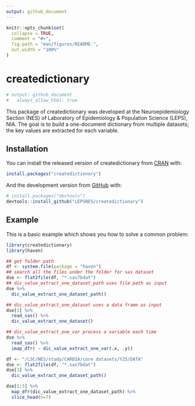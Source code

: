 ```yaml
---
output: github_document
---
```


<!-- README.md is generated from README.Rmd. Please edit that file -->

```r
knitr::opts_chunk$set(
  collapse = TRUE,
  comment = "#>",
  fig.path = "man/figures/README-",
  out.width = "100%"
)
```

# createdictionary

<!-- badges: start -->
<!-- badges: end -->

```r
# output: github_document
#   always_allow_html: true
```


This package of createdictionary was developed at the Neuroepidemiology Section (NES) of Laboratory of Epidemiology & Population Science (LEPS), NIA. The goal is to build a one-document dictionary from multiple datasets; the key values are extracted for each variable.  

## Installation

You can install the released version of createdictionary from [CRAN](https://CRAN.R-project.org) with:

``` r
install.packages("createdictionary")
```

And the development version from [GitHub](https://github.com/) with:

``` r
# install.packages("devtools")
devtools::install_github("LEPSNES/createdictionary")
```
## Example

This is a basic example which shows you how to solve a common problem:

```r
library(createdictionary)
library(haven)
```


```r
## get folder path
df <- system.file(package = "haven")
## search all the files under the folder for sas dataset
dse <- flat2file(df, "*.sas7bdat")
## dic_value_extract_one_dataset_path uses file path as input
dse %>%
  dic_value_extract_one_dataset_path()

## dic_value_extract_one_dataset uses a data frame as input
dse[1] %>% 
  read_sas() %>% 
  dic_value_extract_one_dataset()

## dic_value_extract_one_var process a variable each time
dse %>% 
  read_sas() %>% 
  imap_dfr( ~ dic_value_extract_one_var(.x, .y))

```


```r
df <- "/LSC/NES/study/CARDIA/core datasets/Y25/DATA"
dse <- flat2file(df, "*.sas7bdat")
dse[3] %>%
  dic_value_extract_one_dataset_path()

dse[1:3] %>%
  map_dfr(dic_value_extract_one_dataset_path) %>% 
  slice_head(n=7)

```





